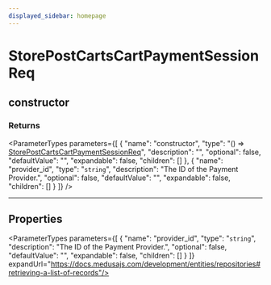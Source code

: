 ```yaml
---
displayed_sidebar: homepage
---
```



# StorePostCartsCartPaymentSessionReq

## constructor

### Returns

<ParameterTypes parameters={[
  {
    "name": "constructor",
    "type": "() => [StorePostCartsCartPaymentSessionReq](medusa.StorePostCartsCartPaymentSessionReq.mdx)",
    "description": "",
    "optional": false,
    "defaultValue": "",
    "expandable": false,
    "children": []
  },
  {
    "name": "provider_id",
    "type": "`string`",
    "description": "The ID of the Payment Provider.",
    "optional": false,
    "defaultValue": "",
    "expandable": false,
    "children": []
  }
]} />

___

## Properties

<ParameterTypes parameters={[
  {
    "name": "provider_id",
    "type": "`string`",
    "description": "The ID of the Payment Provider.",
    "optional": false,
    "defaultValue": "",
    "expandable": false,
    "children": []
  }
]} expandUrl="https://docs.medusajs.com/development/entities/repositories#retrieving-a-list-of-records"/>

